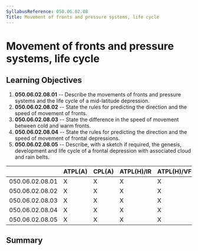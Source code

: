 ```yaml
---
SyllabusReference: 050.06.02.08
Title: Movement of fronts and pressure systems, life cycle
---
```


# Movement of fronts and pressure systems, life cycle

## Learning Objectives

1.  **050.06.02.08.01** -- Describe the movements of fronts and pressure systems
    and the life cycle of a mid-latitude depression.
2.  **050.06.02.08.02** -- State the rules for predicting the direction and the
    speed of movement of fronts.
3.  **050.06.02.08.03** -- State the difference in the speed of movement between
    cold and warm fronts.
4.  **050.06.02.08.04** -- State the rules for predicting the direction and the
    speed of movement of frontal depressions.
5.  **050.06.02.08.05** -- Describe, with a sketch if required, the genesis,
    development and life cycle of a frontal depression with associated cloud and
    rain belts.

|                 | ATPL(A) | CPL(A) | ATPL(H)/IR | ATPL(H)/VFR | CPL(H) | IR  | CBIR(A) |
| --------------- | ------- | ------ | ---------- | ----------- | ------ | --- | ------- |
| 050.06.02.08.01 | X       | X      | X          | X           | X      | X   | X       |
| 050.06.02.08.02 | X       | X      | X          | X           | X      | X   | X       |
| 050.06.02.08.03 | X       | X      | X          | X           | X      | X   | X       |
| 050.06.02.08.04 | X       | X      | X          | X           | X      | X   | X       |
| 050.06.02.08.05 | X       | X      | X          | X           | X      | X   | X       |

## Summary
